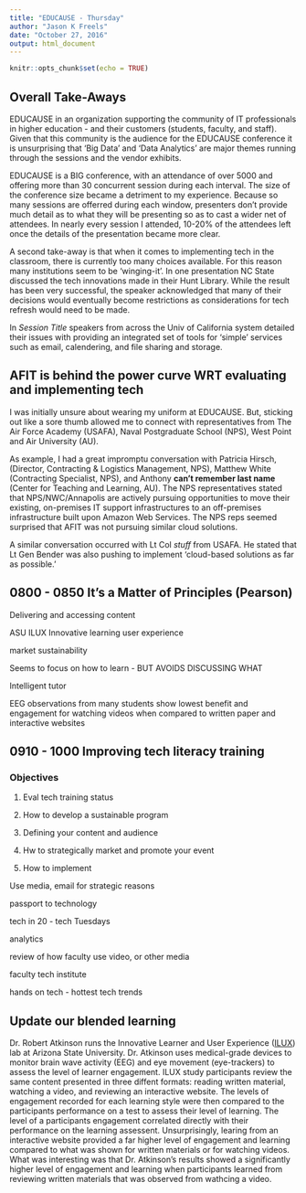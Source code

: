 ```yaml
---
title: "EDUCAUSE - Thursday"
author: "Jason K Freels"
date: "October 27, 2016"
output: html_document
---
```


```r
knitr::opts_chunk$set(echo = TRUE)
```

## Overall Take-Aways

EDUCAUSE in an organization supporting the community of IT professionals in higher education - and their customers (students, faculty, and staff).  Given that this community is the audience for the EDUCAUSE conference it is unsurprising that 'Big Data' and 'Data Analytics' are major themes running through the sessions and the vendor exhibits.  

EDUCAUSE is a BIG conference, with an attendance of over 5000 and offering more than 30 concurrent session during each interval.  The size of the conference size became a detriment to my experience.  Because so many sessions are offerred during each window, presenters don't provide much detail as to what they will be presenting so as to cast a wider net of attendees.  In nearly every session I attended, 10-20% of the attendees left once the details of the presentation became more clear. 

A second take-away is that when it comes to implementing tech in the classroom, there is currently too many choices available.  For this reason many institutions seem to be 'winging-it'.  In one presentation NC State discussed the tech innovations made in their Hunt Library.  While the result has been very successful, the speaker acknowledged that many of their decisions would eventually become restrictions as considerations for tech refresh would need to be made.

In _Session Title_ speakers from across the Univ of California system detailed their issues with providing an integrated set of tools for 'simple' services such as email, calendering, and file sharing and storage.  

## AFIT is behind the power curve WRT evaluating and implementing tech 

I was initially unsure about wearing my uniform at EDUCAUSE. But, sticking out like a sore thumb allowed me to connect with representatives from The Air Force Academy (USAFA), Naval Postgraduate School (NPS), West Point and Air University (AU).

As example, I had a great impromptu conversation with Patricia Hirsch, (Director, Contracting & Logistics Management, NPS), Matthew White (Contracting Specialist, NPS), and Anthony __can't remember last name__ (Center for Teaching and Learning, AU).  The NPS representatives stated that NPS/NWC/Annapolis are actively pursuing opportunities to move their existing, on-premises IT support infrastructures to an off-premises infrastructure built upon Amazon Web Services.  The NPS reps seemed surprised that AFIT was not pursuing similar cloud solutions.  

A similar conversation occurred with Lt Col _stuff_ from USAFA.  He stated that Lt Gen Bender was also pushing to implement 'cloud-based solutions as far as possible.' 

## 0800 - 0850 It's a Matter of Principles (Pearson)

Delivering and accessing content

ASU ILUX Innovative learning user experience

market sustainability

Seems to focus on how to learn - BUT AVOIDS DISCUSSING WHAT 

Intelligent tutor

EEG observations from many students show lowest benefit and engagement for watching videos when compared to written paper and interactive websites

## 0910 - 1000 Improving tech literacy training

### Objectives

1) Eval tech training status

2) How to develop a sustainable program

3) Defining your content and audience

4) Hw to strategically market and promote your event

5) How to implement


Use media, email for strategic reasons

passport to technology

tech in 20 - tech Tuesdays

analytics

review of how faculty use video, or other media

faculty tech institute

hands on tech - hottest tech trends

## Update our blended learning

Dr. Robert Atkinson runs the Innovative Learner and User Experience ([ILUX](http://ilux.lab.asu.edu)) lab at Arizona State University.  Dr. Atkinson uses medical-grade devices to monitor brain wave activity (EEG) and eye movement (eye-trackers) to assess the level of learner engagement.  ILUX study participants review the same content presented in three diffent formats: reading written material, watching a video, and reviewing an interactive website.  The levels of engagement recorded for each learning style were then compared to the participants performance on a test to assess their level of learning.  The level of a participants engagement correlated directly with their performance on the learning assessent.  Unsurprisingly, learing from an interactive website provided a far higher level of engagement and learning compared to what was shown for written materials or for watching videos.  What was interesting was that Dr. Atkinson's results showed a significantly higher level of engagement and learning when participants learned from reviewing written materials that was observed from wathcing a video.
